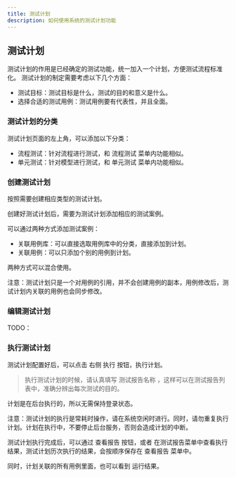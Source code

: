 ---
title: 测试计划
description: 如何使用系统的测试计划功能
---

## 测试计划

测试计划的作用是已经确定的测试功能，统一加入一个计划，方便测试流程标准化。
测试计划的制定需要考虑以下几个方面：

- 测试目标：测试目标是什么，测试的目的和意义是什么。
- 选择合适的测试用例：测试用例要有代表性，并且全面。

### 测试计划的分类
测试计划页面的左上角，可以添加以下分类：
- 流程测试：针对流程进行测试，和 流程测试 菜单内功能相似。
- 单元测试：针对模型进行测试，和 单元测试 菜单内功能相似。

### 创建测试计划
按照需要创建相应类型的测试计划。

创建好测试计划后，需要为测试计划添加相应的测试案例。

可以通过两种方式添加测试案例：
- 关联用例库：可以直接选取用例库中的分类，直接添加到计划。
- 关联用例：可以只添加个别的用例到计划。

两种方式可以混合使用。

注意：测试计划只是一个对用例的引用，并不会创建用例的副本，用例修改后，测试计划内关联的用例也会同步修改。

### 编辑测试计划
TODO：


### 执行测试计划

测试计划配置好后，可以点击 右侧 执行 按钮，执行计划。

> 执行测试计划的时候，请认真填写 测试报告名称 ，这样可以在测试报告列表中，准确分辨出每次测试的目的。

计划是在后台执行的，所以无需保持登录状态。

注意：测试计划的执行是常耗时操作，请在系统空闲时进行。同时，请勿重复执行计划。计划在执行中，不要停止后台服务，否则会造成计划的中断。

测试计划执行完成后，可以通过 查看报告 按钮，或者 在测试报告菜单中查看执行结果，测试计划历次执行的结果，会按顺序保存在 查看报告 菜单中。

同时，计划关联的所有用例里面，也可以看到 运行结果。